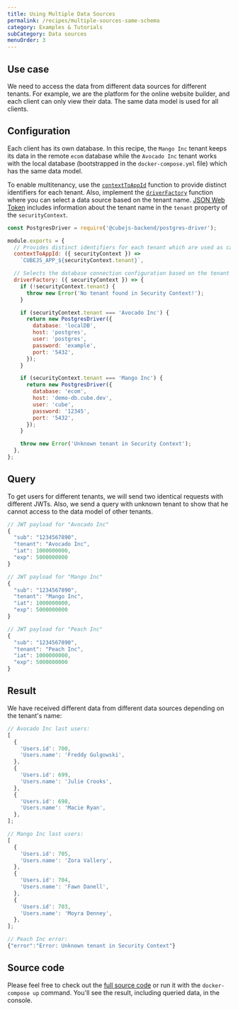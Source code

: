 ```yaml
---
title: Using Multiple Data Sources
permalink: /recipes/multiple-sources-same-schema
category: Examples & Tutorials
subCategory: Data sources
menuOrder: 3
---
```


## Use case

We need to access the data from different data sources for different tenants.
For example, we are the platform for the online website builder, and each client
can only view their data. The same data model is used for all clients.

## Configuration

Each client has its own database. In this recipe, the `Mango Inc` tenant keeps
its data in the remote `ecom` database while the `Avocado Inc` tenant works with
the local database (bootstrapped in the `docker-compose.yml` file) which has the
same data model.

To enable multitenancy, use the
[`contextToAppId`](https://cube.dev/docs/config#options-reference-context-to-app-id)
function to provide distinct identifiers for each tenant. Also, implement the
[`driverFactory`](https://cube.dev/docs/config#options-reference-driver-factory)
function where you can select a data source based on the tenant name.
[JSON Web Token](https://cube.dev/docs/security) includes information about the
tenant name in the `tenant` property of the `securityContext`.

```javascript
const PostgresDriver = require('@cubejs-backend/postgres-driver');

module.exports = {
  // Provides distinct identifiers for each tenant which are used as caching keys
  contextToAppId: ({ securityContext }) =>
    `CUBEJS_APP_${securityContext.tenant}`,

  // Selects the database connection configuration based on the tenant name
  driverFactory: ({ securityContext }) => {
    if (!securityContext.tenant) {
      throw new Error('No tenant found in Security Context!');
    }

    if (securityContext.tenant === 'Avocado Inc') {
      return new PostgresDriver({
        database: 'localDB',
        host: 'postgres',
        user: 'postgres',
        password: 'example',
        port: '5432',
      });
    }

    if (securityContext.tenant === 'Mango Inc') {
      return new PostgresDriver({
        database: 'ecom',
        host: 'demo-db.cube.dev',
        user: 'cube',
        password: '12345',
        port: '5432',
      });
    }

    throw new Error('Unknown tenant in Security Context');
  },
};
```

## Query

To get users for different tenants, we will send two identical requests with
different JWTs. Also, we send a query with unknown tenant to show that he cannot
access to the data model of other tenants.

```javascript
// JWT payload for "Avocado Inc"
{
  "sub": "1234567890",
  "tenant": "Avocado Inc",
  "iat": 1000000000,
  "exp": 5000000000
}
```

```javascript
// JWT payload for "Mango Inc"
{
  "sub": "1234567890",
  "tenant": "Mango Inc",
  "iat": 1000000000,
  "exp": 5000000000
}
```

```javascript
// JWT payload for "Peach Inc"
{
  "sub": "1234567890",
  "tenant": "Peach Inc",
  "iat": 1000000000,
  "exp": 5000000000
}
```

## Result

We have received different data from different data sources depending on the
tenant's name:

```javascript
// Avocado Inc last users:
[
  {
    'Users.id': 700,
    'Users.name': 'Freddy Gulgowski',
  },
  {
    'Users.id': 699,
    'Users.name': 'Julie Crooks',
  },
  {
    'Users.id': 698,
    'Users.name': 'Macie Ryan',
  },
];
```

```javascript
// Mango Inc last users:
[
  {
    'Users.id': 705,
    'Users.name': 'Zora Vallery',
  },
  {
    'Users.id': 704,
    'Users.name': 'Fawn Danell',
  },
  {
    'Users.id': 703,
    'Users.name': 'Moyra Denney',
  },
];
```

```javascript
// Peach Inc error:
{"error":"Error: Unknown tenant in Security Context"}
```

## Source code

Please feel free to check out the
[full source code](https://github.com/cube-js/cube/tree/master/examples/recipes/multiple-data-sources)
or run it with the `docker-compose up` command. You'll see the result, including
queried data, in the console.
